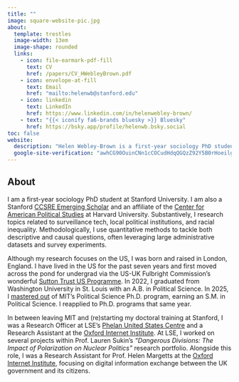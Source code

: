 ```yaml
---
title: ""
image: square-website-pic.jpg
about:
  template: trestles
  image-width: 13em
  image-shape: rounded
  links:
    - icon: file-earmark-pdf-fill
      text: CV
      href: /papers/CV_HWebleyBrown.pdf
    - icon: envelope-at-fill
      text: Email
      href: "mailto:helenwb@stanford.edu"
    - icon: linkedin
      text: LinkedIn
      href: https://www.linkedin.com/in/helenwebley-brown/
    - text: "{{< iconify fa6-brands bluesky >}} Bluesky"
      href: https://bsky.app/profile/helenwb.bsky.social
toc: false
website:
  description: "Helen Webley-Brown is a first-year sociology PhD student at Stanford studying surveillance tech, local politics, and racial inequality."
  google-site-verification: "awhCG90OuinCNn1cCOCudHdqQGQzZ92Y5B0rHoeilgM"
---
```


## About

I am a first-year sociology PhD student at Stanford University. I am also a Stanford [CCSRE Emerging Scholar](https://ccsre.stanford.edu/programs/ccsre-emerging-scholars) and an affiliate of the [Center for American Political Studies](https://caps.gov.harvard.edu/) at Harvard University. Substantively, I research topics related to surveillance tech, local political institutions, and racial inequality. Methodologically, I use quantitative methods to tackle both descriptive and causal questions, often leveraging large administrative datasets and survey experiments.

Although my research focuses on the US, I was born and raised in London, England. I have lived in the US for the past seven years and first moved across the pond for undergrad via the US-UK Fulbright Commission's wonderful [Sutton Trust US Programme](https://us.suttontrust.com/). In 2022, I graduated from Washington University in St. Louis with an A.B. in Political Science. In 2025, I [mastered out](https://www.linkedin.com/posts/helenwebley-brown_next-week-ill-walk-across-the-graduation-activity-7331800565376557056-U5uH?utm_source=share&utm_medium=member_desktop&rcm=ACoAACKRvCYBJ3RqtNYIyMeTrW_U2gtsNwE-eQ8) of MIT's Political Science Ph.D. program, earning an S.M. in Political Science. I reapplied to Ph.D. programs that same year. 

In between leaving MIT and (re)starting my doctoral training at Stanford, I was a Research Officer at LSE's [Phelan United States Centre](https://www.lse.ac.uk/united-states) and a Research Assistant at the [Oxford Internet Institute](https://www.oii.ox.ac.uk/). At LSE, I worked on several projects within Prof. Lauren Sukin's *"Dangerous Divisions: The Impact of Polarization on Nuclear Politics"* research portfolio. Alongside this role, I was a Research Assistant for Prof. Helen Margetts at the [Oxford Internet Institute](https://www.oii.ox.ac.uk/), focusing on digital information exchange between the UK government and its citizens.

<meta name="description" content="Helen Webley-Brown is a first-year sociology PhD student at Stanford studying surveillance tech, local politics, and racial inequality." />

<meta name="google-site-verification" content="awhCG90OuinCNn1cCOCudHdqQGQzZ92Y5B0rHoeilgM" />

<meta property="og:description" content="Helen Webley-Brown is a first-year sociology PhD student at Stanford studying surveillance tech, local politics, and racial inequality." />